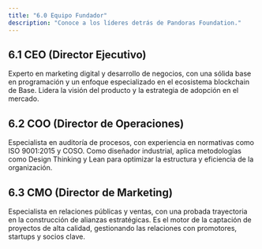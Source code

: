 ```yaml
---
title: "6.0 Equipo Fundador"
description: "Conoce a los líderes detrás de Pandoras Foundation."
---
```


## 6.1 CEO (Director Ejecutivo)
Experto en marketing digital y desarrollo de negocios, con una sólida base en programación y un enfoque especializado en el ecosistema blockchain de Base. Lidera la visión del producto y la estrategia de adopción en el mercado.

## 6.2 COO (Director de Operaciones)
Especialista en auditoría de procesos, con experiencia en normativas como ISO 9001:2015 y COSO. Como diseñador industrial, aplica metodologías como Design Thinking y Lean para optimizar la estructura y eficiencia de la organización.

## 6.3 CMO (Director de Marketing)
Especialista en relaciones públicas y ventas, con una probada trayectoria en la construcción de alianzas estratégicas. Es el motor de la captación de proyectos de alta calidad, gestionando las relaciones con promotores, startups y socios clave.
